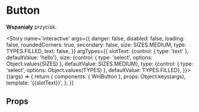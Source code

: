 
<Meta title='atoms/Button' component={WnlButton} />

# Button

**Wspaniały** przycisk.

<Story name='interactive'
    args={{
    danger: false,
    disabled: false,
    loading: false,
    roundedCorners: true,
    secondary: false,
    size: SIZES.MEDIUM,
    type: TYPES.FILLED,
    text: false,
    }}
    argTypes={{
        slotText: {control: { type: 'text' }, defaultValue: 'hello'},
        size: {control: { type: 'select', options: Object.values(SIZES) }, defaultValue: SIZES.MEDIUM},
        type: {control: { type: 'select', options: Object.values(TYPES) }, defaultValue: TYPES.FILLED},
    }}>
    {(args) => {
        return {
            components: { WnlButton },
            props: Object.keys(args),
            template: '<wnl-button :size="size" :type="type" :danger="danger" :disabled="disabled" :loading="loading" :roundedCorners="roundedCorners">{{slotText}}</wnl-button>',
        };
    }}
</Story>

## Props

<Props of={WnlButton} />
